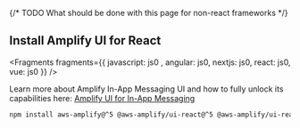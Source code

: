{/* TODO What should be done with this page for non-react frameworks */}

## Install Amplify UI for React


<Fragments fragments={{  javascript: js0 , angular: js0, nextjs: js0, react: js0, vue: js0 }} />

<Callout>

Learn more about Amplify In-App Messaging UI and how to fully unlock its capabilities here: [Amplify UI for In-App Messaging](https://ui.docs.amplify.aws/react/connected-components/in-app-messaging)

</Callout>

```bash
npm install aws-amplify@^5 @aws-amplify/ui-react@^5 @aws-amplify/ui-react-notifications@^1
```

